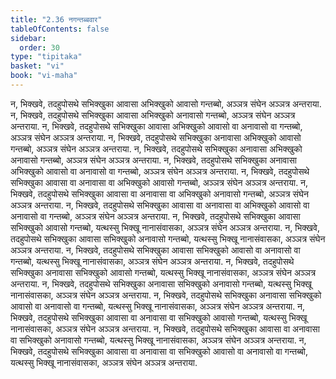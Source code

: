 ```yaml
---
title: "2.36 नगन्तब्बवार"
tableOfContents: false
sidebar:
  order: 30
type: "tipitaka"
basket: "vi"
book: "vi-maha"
---
```



<DynamicBreadcrumb />

<Division number="181" book="vi-maha">

<Paragraph number="788" book="vi-maha">
न, भिक्खवे, तदहुपोसथे सभिक्खुका आवासा अभिक्खुको आवासो गन्तब्बो, अञ्ञत्र संघेन अञ्ञत्र अन्तराया. न, भिक्खवे, तदहुपोसथे सभिक्खुका आवासा अभिक्खुको अनावासो गन्तब्बो, अञ्ञत्र संघेन अञ्ञत्र अन्तराया. न, भिक्खवे, तदहुपोसथे सभिक्खुका आवासा अभिक्खुको आवासो वा अनावासो वा गन्तब्बो, अञ्ञत्र संघेन अञ्ञत्र अन्तराया.
</Paragraph>

<Paragraph number="789" book="vi-maha">
न, भिक्खवे, तदहुपोसथे सभिक्खुका अनावासा अभिक्खुको आवासो गन्तब्बो, अञ्ञत्र संघेन अञ्ञत्र अन्तराया. न, भिक्खवे, तदहुपोसथे सभिक्खुका अनावासा अभिक्खुको अनावासो गन्तब्बो, अञ्ञत्र संघेन अञ्ञत्र अन्तराया. न, भिक्खवे, तदहुपोसथे सभिक्खुका अनावासा अभिक्खुको आवासो वा अनावासो वा गन्तब्बो, अञ्ञत्र संघेन अञ्ञत्र अन्तराया.
</Paragraph>

<Paragraph number="790" book="vi-maha">
न, भिक्खवे, तदहुपोसथे सभिक्खुका आवासा वा अनावासा वा अभिक्खुको आवासो गन्तब्बो, अञ्ञत्र संघेन अञ्ञत्र अन्तराया. न, भिक्खवे, तदहुपोसथे सभिक्खुका आवासा वा अनावासा वा अभिक्खुको अनावासो गन्तब्बो, अञ्ञत्र संघेन अञ्ञत्र अन्तराया. न, भिक्खवे, तदहुपोसथे सभिक्खुका आवासा वा अनावासा वा अभिक्खुको आवासो वा अनावासो वा गन्तब्बो, अञ्ञत्र संघेन अञ्ञत्र अन्तराया.
</Paragraph>

<Paragraph number="791" book="vi-maha">
न, भिक्खवे, तदहुपोसथे सभिक्खुका आवासा सभिक्खुको आवासो गन्तब्बो, यत्थस्सु भिक्खू नानासंवासका, अञ्ञत्र संघेन अञ्ञत्र अन्तराया. न, भिक्खवे, तदहुपोसथे सभिक्खुका आवासा सभिक्खुको अनावासो गन्तब्बो, यत्थस्सु भिक्खू नानासंवासका, अञ्ञत्र संघेन अञ्ञत्र अन्तराया. न, भिक्खवे, तदहुपोसथे सभिक्खुका आवासा सभिक्खुको आवासो वा अनावासो वा गन्तब्बो, यत्थस्सु भिक्खू नानासंवासका, अञ्ञत्र संघेन अञ्ञत्र अन्तराया.
</Paragraph>

<Paragraph number="792" book="vi-maha">
न, भिक्खवे, तदहुपोसथे सभिक्खुका अनावासा सभिक्खुको आवासो गन्तब्बो, यत्थस्सु भिक्खू नानासंवासका, अञ्ञत्र संघेन अञ्ञत्र अन्तराया. न, भिक्खवे, तदहुपोसथे सभिक्खुका अनावासा सभिक्खुको अनावासो गन्तब्बो, यत्थस्सु भिक्खू नानासंवासका, अञ्ञत्र संघेन अञ्ञत्र अन्तराया. न, भिक्खवे, तदहुपोसथे सभिक्खुका अनावासा सभिक्खुको आवासो वा अनावासो वा गन्तब्बो, यत्थस्सु भिक्खू नानासंवासका, अञ्ञत्र संघेन अञ्ञत्र अन्तराया.
</Paragraph>

<Paragraph number="793" book="vi-maha">
न, भिक्खवे, तदहुपोसथे सभिक्खुका आवासा वा अनावासा वा सभिक्खुको आवासो गन्तब्बो, यत्थस्सु भिक्खू नानासंवासका, अञ्ञत्र संघेन अञ्ञत्र अन्तराया. न, भिक्खवे, तदहुपोसथे सभिक्खुका आवासा वा अनावासा वा सभिक्खुको अनावासो गन्तब्बो, यत्थस्सु भिक्खू नानासंवासका, अञ्ञत्र संघेन अञ्ञत्र अन्तराया. न, भिक्खवे, तदहुपोसथे सभिक्खुका आवासा वा अनावासा वा सभिक्खुको आवासो वा अनावासो वा गन्तब्बो, यत्थस्सु भिक्खू नानासंवासका, अञ्ञत्र संघेन अञ्ञत्र अन्तराया.
</Paragraph>
</Division>